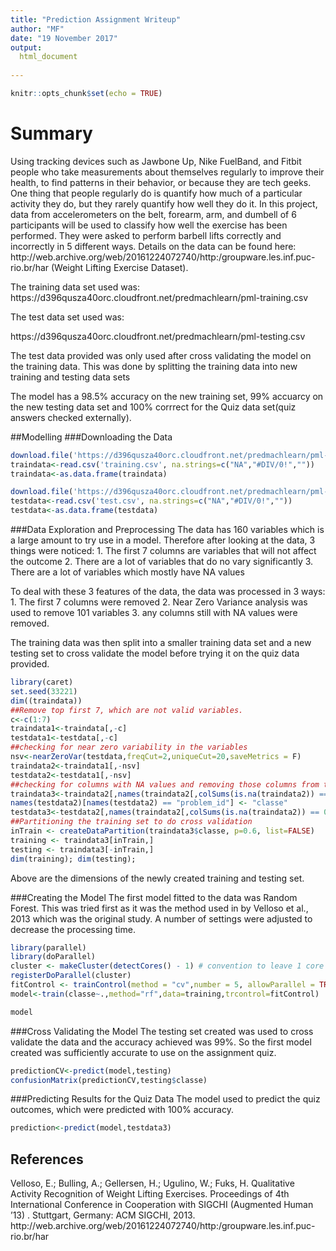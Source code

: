 ```yaml
---
title: "Prediction Assignment Writeup"
author: "MF"
date: "19 November 2017"
output:
  html_document
    
---
```


```r
knitr::opts_chunk$set(echo = TRUE)

```
# Summary
Using tracking devices such as Jawbone Up, Nike FuelBand, and Fitbit people who take measurements about themselves regularly to improve their health, to find patterns in their behavior, or because they are tech geeks. One thing that people regularly do is quantify how much of a particular activity they do, but they rarely quantify how well they do it. In this project, data from accelerometers on the belt, forearm, arm, and dumbell of 6 participants will be used to classify how well the exercise has been performed. They were asked to perform barbell lifts correctly and incorrectly in 5 different ways. Details on the data can be found here:  http://web.archive.org/web/20161224072740/http:/groupware.les.inf.puc-rio.br/har (Weight Lifting Exercise Dataset).

The training data set used was:
https://d396qusza40orc.cloudfront.net/predmachlearn/pml-training.csv

The test data set used was:

https://d396qusza40orc.cloudfront.net/predmachlearn/pml-testing.csv

The test data provided was only used after cross validating the model on the training data. This was done by splitting the training data into new training and testing data sets

The model has a 98.5% accuracy on the new training set, 99% accuarcy on the new testing data set and 100% corrrect for the Quiz data set(quiz answers checked externally).

##Modelling 
###Downloading the Data
```r
download.file('https://d396qusza40orc.cloudfront.net/predmachlearn/pml-training.csv','training.csv')
traindata<-read.csv('training.csv', na.strings=c("NA","#DIV/0!",""))
traindata<-as.data.frame(traindata)
```
```r
download.file('https://d396qusza40orc.cloudfront.net/predmachlearn/pml-testing.csv','test.csv')
testdata<-read.csv('test.csv', na.strings=c("NA","#DIV/0!",""))
testdata<-as.data.frame(testdata)
```
###Data Exploration and Preprocessing
The data has 160 variables which is a large amount to try use in a model. Therefore after looking at the data, 3 things were noticed:
1. The first 7 columns are variables that will not affect the outcome
2. There are a lot of variables that do no vary significantly
3. There are a lot of variables which mostly have NA values  

To deal with these 3 features of the data, the data was processed in 3 ways:
1. The first 7 columns were removed
2. Near Zero Variance analysis was used to remove 101 variables
3. any columns still with NA values were removed.

The training data was then split into a smaller training data set and a new testing set to cross validate the model before trying it on the quiz data provided.

```r
library(caret)
set.seed(33221)
dim((traindata))
##Remove top first 7, which are not valid variables.
c<-c(1:7)
traindata1<-traindata[,-c]
testdata1<-testdata[,-c]
##checking for near zero variability in the variables
nsv<-nearZeroVar(testdata,freqCut=2,uniqueCut=20,saveMetrics = F)
traindata2<-traindata1[,-nsv]
testdata2<-testdata1[,-nsv]
##checking for columns with NA values and removing those columns from the variables
traindata3<-traindata2[,names(traindata2[,colSums(is.na(traindata2)) == 0])]
names(testdata2)[names(testdata2) == "problem_id"] <- "classe"
testdata3<-testdata2[,names(traindata2[,colSums(is.na(traindata2)) == 0])]
##Partitioning the training set to do cross validation
inTrain <- createDataPartition(traindata3$classe, p=0.6, list=FALSE)
training <- traindata3[inTrain,]
testing <- traindata3[-inTrain,]
dim(training); dim(testing);
```
Above are the dimensions of the newly created training and testing set.

###Creating the Model
The first model fitted to the data was Random Forest. This was tried first as it was the method used in by Velloso et al., 2013 which was the original study. A number of settings were adjusted to decrease the processing time.
```r
library(parallel)
library(doParallel)
cluster <- makeCluster(detectCores() - 1) # convention to leave 1 core for OS
registerDoParallel(cluster)
fitControl <- trainControl(method = "cv",number = 5, allowParallel = TRUE)    
model<-train(classe~.,method="rf",data=training,trcontrol=fitControl)
```
```r
model
```


###Cross Validating the Model
The testing set created was used to cross validate the data and the accuracy achieved was 99%. So the first model created was sufficiently accurate to use on the assignment quiz.
```r
predictionCV<-predict(model,testing)
confusionMatrix(predictionCV,testing$classe)
```

###Predicting Results for the Quiz Data
The model used to predict the quiz outcomes, which were predicted with 100% accuracy.
```r
prediction<-predict(model,testdata3)
```


## References
Velloso, E.; Bulling, A.; Gellersen, H.; Ugulino, W.; Fuks, H. Qualitative Activity Recognition of Weight Lifting Exercises. Proceedings of 4th International Conference in Cooperation with SIGCHI (Augmented Human '13) . Stuttgart, Germany: ACM SIGCHI, 2013.
http://web.archive.org/web/20161224072740/http:/groupware.les.inf.puc-rio.br/har
